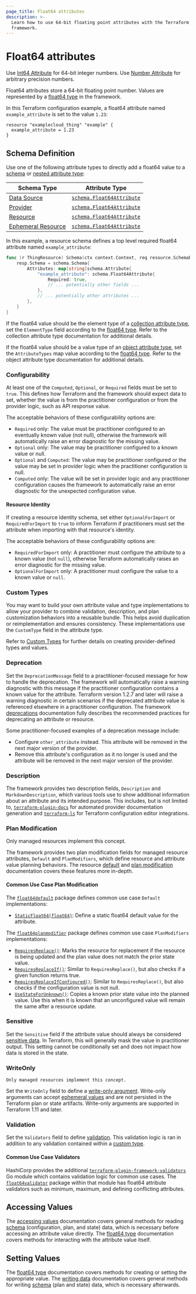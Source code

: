 ```yaml
---
page_title: Float64 attributes
description: >-
  Learn how to use 64-bit floating point attributes with the Terraform plugin
  framework.
---
```


# Float64 attributes

<Tip>

Use [Int64 Attribute](/terraform/plugin/framework/handling-data/attributes/int64) for 64-bit integer numbers. Use [Number Attribute](/terraform/plugin/framework/handling-data/attributes/number) for arbitrary precision numbers.

</Tip>

Float64 attributes store a 64-bit floating point number. Values are represented by a [float64 type](/terraform/plugin/framework/handling-data/types/float64) in the framework.

In this Terraform configuration example, a float64 attribute named `example_attribute` is set to the value `1.23`:

```hcl
resource "examplecloud_thing" "example" {
  example_attribute = 1.23
}
```

## Schema Definition

Use one of the following attribute types to directly add a float64 value to a [schema](/terraform/plugin/framework/handling-data/schemas) or [nested attribute type](/terraform/plugin/framework/handling-data/attributes#nested-attribute-types):

| Schema Type | Attribute Type |
|-------------|----------------|
| [Data Source](/terraform/plugin/framework/data-sources) | [`schema.Float64Attribute`](https://pkg.go.dev/github.com/hashicorp/terraform-plugin-framework/datasource/schema#Float64Attribute) |
| [Provider](/terraform/plugin/framework/providers) | [`schema.Float64Attribute`](https://pkg.go.dev/github.com/hashicorp/terraform-plugin-framework/provider/schema#Float64Attribute) |
| [Resource](/terraform/plugin/framework/resources) | [`schema.Float64Attribute`](https://pkg.go.dev/github.com/hashicorp/terraform-plugin-framework/resource/schema#Float64Attribute) |
| [Ephemeral Resource](/terraform/plugin/framework/ephemeral-resources) | [`schema.Float64Attribute`](https://pkg.go.dev/github.com/hashicorp/terraform-plugin-framework/ephemeral/schema#Float64Attribute) |

In this example, a resource schema defines a top level required float64 attribute named `example_attribute`:

```go
func (r ThingResource) Schema(ctx context.Context, req resource.SchemaRequest, resp *resource.SchemaResponse) {
    resp.Schema = schema.Schema{
        Attributes: map[string]schema.Attribute{
            "example_attribute": schema.Float64Attribute{
                Required: true,
                // ... potentially other fields ...
            },
            // ... potentially other attributes ...
        },
    }
}
```

If the float64 value should be the element type of a [collection attribute type](/terraform/plugin/framework/handling-data/attributes#collection-attribute-types), set the `ElementType` field according to the [float64 type](/terraform/plugin/framework/handling-data/types/float64). Refer to the collection attribute type documentation for additional details.

If the float64 value should be a value type of an [object attribute type](/terraform/plugin/framework/handling-data/attributes#object-attribute-type), set the `AttributeTypes` map value according to the [float64 type](/terraform/plugin/framework/handling-data/types/float64). Refer to the object attribute type documentation for additional details.

### Configurability

At least one of the `Computed`, `Optional`, or `Required` fields must be set to `true`. This defines how Terraform and the framework should expect data to set, whether the value is from the practitioner configuration or from the provider logic, such as API response value.

The acceptable behaviors of these configurability options are:

- `Required` only: The value must be practitioner configured to an eventually known value (not null), otherwise the framework will automatically raise an error diagnostic for the missing value.
- `Optional` only: The value may be practitioner configured to a known value or null.
- `Optional` and `Computed`: The value may be practitioner configured or the value may be set in provider logic when the practitioner configuration is null.
- `Computed` only: The value will be set in provider logic and any practitioner configuration causes the framework to automatically raise an error diagnostic for the unexpected configuration value.

#### Resource Identity

If creating a resource identity schema, set either `OptionalForImport` or `RequiredForImport` to `true` to inform Terraform if practitioners must set the attribute when importing with that resource's identity.

The acceptable behaviors of these configurability options are:

- `RequiredForImport` only: A practitioner must configure the attribute to a known value (not `null`), otherwise Terraform automatically raises an error diagnostic for the missing value.
- `OptionalForImport` only: A practitioner must configure the value to a known value or `null`.

### Custom Types

You may want to build your own attribute value and type implementations to allow your provider to combine validation, description, and plan customization behaviors into a reusable bundle. This helps avoid duplication or reimplementation and ensures consistency. These implementations use the `CustomType` field in the attribute type.

Refer to [Custom Types](/terraform/plugin/framework/handling-data/types/custom) for further details on creating provider-defined types and values.

### Deprecation

Set the `DeprecationMessage` field to a practitioner-focused message for how to handle the deprecation. The framework will automatically raise a warning diagnostic with this message if the practitioner configuration contains a known value for the attribute. Terraform version 1.2.7 and later will raise a warning diagnostic in certain scenarios if the deprecated attribute value is referenced elsewhere in a practitioner configuration. The framework [deprecations](/terraform/plugin/framework/deprecations) documentation fully describes the recommended practices for deprecating an attribute or resource.

Some practitioner-focused examples of a deprecation message include:

- Configure `other_attribute` instead. This attribute will be removed in the next major version of the provider.
- Remove this attribute's configuration as it no longer is used and the attribute will be removed in the next major version of the provider.

### Description

The framework provides two description fields, `Description` and `MarkdownDescription`, which various tools use to show additional information about an attribute and its intended purpose. This includes, but is not limited to, [`terraform-plugin-docs`](https://github.com/hashicorp/terraform-plugin-docs) for automated provider documentation generation and [`terraform-ls`](https://github.com/hashicorp/terraform-ls) for Terraform configuration editor integrations.

### Plan Modification

<Highlight>

Only managed resources implement this concept.

</Highlight>

The framework provides two plan modification fields for managed resource attributes, `Default` and `PlanModifiers`, which define resource and attribute value planning behaviors. The resource [default](/terraform/plugin/framework/resources/default) and [plan modification](/terraform/plugin/framework/resources/plan-modification) documentation covers these features more in-depth.

#### Common Use Case Plan Modification

The [`float64default`](https://pkg.go.dev/github.com/hashicorp/terraform-plugin-framework/resource/schema/float64default) package defines common use case `Default` implementations:

- [`StaticFloat64(float64)`](https://pkg.go.dev/github.com/hashicorp/terraform-plugin-framework/resource/schema/float64default#StaticFloat64): Define a static float64 default value for the attribute.

The [`float64planmodifier`](https://pkg.go.dev/github.com/hashicorp/terraform-plugin-framework/resource/schema/float64planmodifier) package defines common use case `PlanModifiers` implementations:

- [`RequiresReplace()`](https://pkg.go.dev/github.com/hashicorp/terraform-plugin-framework/resource/schema/float64planmodifier#RequiresReplace): Marks the resource for replacement if the resource is being updated and the plan value does not match the prior state value.
- [`RequiresReplaceIf()`](https://pkg.go.dev/github.com/hashicorp/terraform-plugin-framework/resource/schema/float64planmodifier#RequiresReplaceIf): Similar to `RequiresReplace()`, but also checks if a given function returns true.
- [`RequiresReplaceIfConfigured()`](https://pkg.go.dev/github.com/hashicorp/terraform-plugin-framework/resource/schema/float64planmodifier#RequiresReplaceIfConfigured): Similar to `RequiresReplace()`, but also checks if the configuration value is not null.
- [`UseStateForUnknown()`](https://pkg.go.dev/github.com/hashicorp/terraform-plugin-framework/resource/schema/float64planmodifier#UseStateForUnknown): Copies a known prior state value into the planned value. Use this when it is known that an unconfigured value will remain the same after a resource update.

### Sensitive

Set the `Sensitive` field if the attribute value should always be considered [sensitive data](/terraform/language/state/sensitive-data). In Terraform, this will generally mask the value in practitioner output. This setting cannot be conditionally set and does not impact how data is stored in the state.

### WriteOnly

<Highlight>

    Only managed resources implement this concept.

</Highlight>

Set the `WriteOnly` field to define a [write-only argument](/terraform/plugin/framework/resources/write-only-arguments).
Write-only arguments can accept [ephemeral values](/terraform/language/resources/ephemeral)
and are not persisted in the Terraform plan or state artifacts. Write-only arguments are supported in Terraform 1.11 and later.

### Validation

Set the `Validators` field to define [validation](/terraform/plugin/framework/validation#attribute-validation). This validation logic is ran in addition to any validation contained within a [custom type](#custom-types).

#### Common Use Case Validators

HashiCorp provides the additional [`terraform-plugin-framework-validators`](https://pkg.go.dev/github.com/hashicorp/terraform-plugin-framework-validators) Go module which contains validation logic for common use cases. The [`float64validator`](https://pkg.go.dev/github.com/hashicorp/terraform-plugin-framework-validators/float64validator) package within that module has float64 attribute validators such as minimum, maximum, and defining conflicting attributes.

## Accessing Values

The [accessing values](/terraform/plugin/framework/handling-data/accessing-values) documentation covers general methods for reading [schema](/terraform/plugin/framework/handling-data/schemas) (configuration, plan, and state) data, which is necessary before accessing an attribute value directly. The [float64 type](/terraform/plugin/framework/handling-data/types/float64#accessing-values) documentation covers methods for interacting with the attribute value itself.

## Setting Values

The [float64 type](/terraform/plugin/framework/handling-data/types/float64#setting-values) documentation covers methods for creating or setting the appropriate value. The [writing data](/terraform/plugin/framework/handling-data/writing-state) documentation covers general methods for writing [schema](/terraform/plugin/framework/handling-data/schemas) (plan and state) data, which is necessary afterwards.
